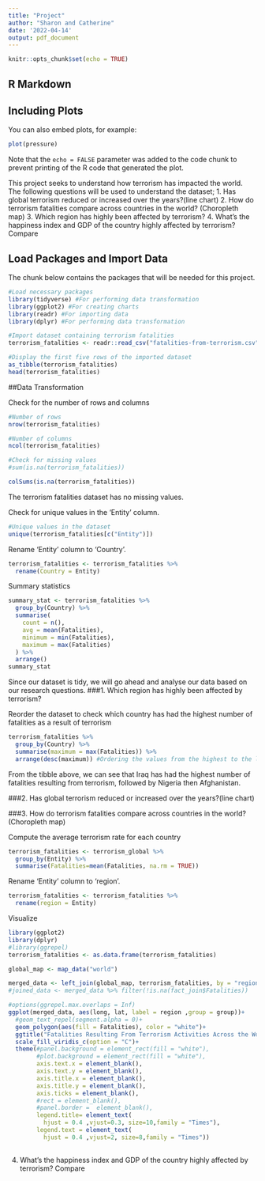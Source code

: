 ```yaml
---
title: "Project"
author: "Sharon and Catherine"
date: '2022-04-14'
output: pdf_document
---
```


```r
knitr::opts_chunk$set(echo = TRUE)
```

## R Markdown



## Including Plots

You can also embed plots, for example:

```r
plot(pressure)
```

Note that the `echo = FALSE` parameter was added to the code chunk to prevent printing of the R code that generated the plot.

This project seeks to understand how terrorism has impacted the world.
The following questions will be used to understand the dataset;
1. Has global terrorism reduced or increased over the years?(line chart)
2. How do terrorism fatalities compare across countries in the world? (Choropleth map)
3. Which region has highly been affected by terrorism?
4. What’s the happiness index and GDP of the country highly affected by terrorism? Compare

## Load Packages and Import Data
The chunk below contains the packages that will be needed for this project.

```r
#Load necessary packages
library(tidyverse) #For performing data transformation
library(ggplot2) #For creating charts
library(readr) #For importing data
library(dplyr) #For performing data transformation
```

```r
#Import dataset containing terrorism fatalities
terrorism_fatalities <- readr::read_csv("fatalities-from-terrorism.csv", show_col_types = FALSE)
```

```r
#Display the first five rows of the imported dataset
as_tibble(terrorism_fatalities)
head(terrorism_fatalities)
```

##Data Transformation

Check for the number of rows and columns
```r
#Number of rows
nrow(terrorism_fatalities)
```

```r
#Number of columns
ncol(terrorism_fatalities)
```


```r
#Check for missing values
#sum(is.na(terrorism_fatalities))

colSums(is.na(terrorism_fatalities))
```

The terrorism fatalities dataset has no missing values.

Check for unique values in the 'Entity' column.
```r
#Unique values in the dataset
unique(terrorism_fatalities[c("Entity")])
```

Rename 'Entity' column to 'Country'.
```r
terrorism_fatalities <- terrorism_fatalities %>%
  rename(Country = Entity)
```

Summary statistics
```r
summary_stat <- terrorism_fatalities %>% 
  group_by(Country) %>%
  summarise(
    count = n(),
    avg = mean(Fatalities),
    minimum = min(Fatalities),
    maximum = max(Fatalities)
  ) %>% 
  arrange()
summary_stat

```


Since our dataset is tidy, we will go ahead and analyse our data based on our research questions.
###1. Which region has highly been affected by terrorism?

Reorder the dataset to check which country has had the highest number of fatalities as a result of terrorism

```r
terrorism_fatalities %>% 
  group_by(Country) %>% 
  summarise(maximum = max(Fatalities)) %>% 
  arrange(desc(maximum)) #Ordering the values from the highest to the lowest
```

From the tibble above, we can see that Iraq has had the highest number of fatalities resulting from terrorism, followed by Nigeria then Afghanistan.

###2. Has global terrorism reduced or increased over the years?(line chart)


###3. How do terrorism fatalities compare across countries in the world? (Choropleth map)


Compute the average terrorism rate for each country
```r
terrorism_fatalities <- terrorism_global %>% 
  group_by(Entity) %>% 
  summarise(Fatalities=mean(Fatalities, na.rm = TRUE))
```

Rename 'Entity' column to 'region'.
```r
terrorism_fatalities <- terrorism_fatalities %>%
  rename(region = Entity)
```

Visualize
```r
library(ggplot2)
library(dplyr)
#library(ggrepel)
terrorism_fatalities <- as.data.frame(terrorism_fatalities)

global_map <- map_data("world")

merged_data <- left_join(global_map, terrorism_fatalities, by = "region")
#joined_data <- merged_data %>% filter(!is.na(fact_join$Fatalities))

#options(ggrepel.max.overlaps = Inf)
ggplot(merged_data, aes(long, lat, label = region ,group = group))+
  #geom_text_repel(segment.alpha = 0)+
  geom_polygon(aes(fill = Fatalities), color = "white")+
  ggtitle("Fatalities Resulting From Terrorism Activities Across the World")+
  scale_fill_viridis_c(option = "C")+
  theme(#panel.background = element_rect(fill = "white"),
        #plot.background = element_rect(fill = "white"),
        axis.text.x = element_blank(),
        axis.text.y = element_blank(),
        axis.title.x = element_blank(),
        axis.title.y = element_blank(),
        axis.ticks = element_blank(),
        #rect = element_blank(),
        #panel.border =  element_blank(),
        legend.title= element_text(
          hjust = 0.4 ,vjust=0.3, size=10,family = "Times"),
        legend.text = element_text(
          hjust = 0.4 ,vjust=2, size=8,family = "Times"))
  

```


4. What’s the happiness index and GDP of the country highly affected by terrorism? Compare






